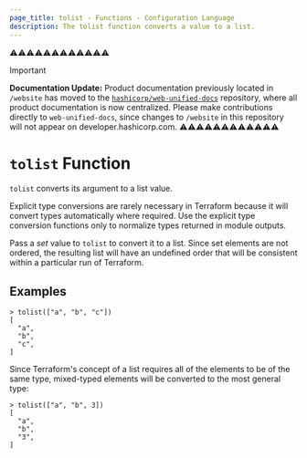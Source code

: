 ```yaml
---
page_title: tolist - Functions - Configuration Language
description: The tolist function converts a value to a list.
---
```


⚠️⚠️⚠️⚠️⚠️⚠️⚠️⚠️⚠️⚠️⚠️⚠️
> [!IMPORTANT]  
> **Documentation Update:** Product documentation previously located in `/website` has moved to the [`hashicorp/web-unified-docs`](https://github.com/hashicorp/web-unified-docs) repository, where all product documentation is now centralized. Please make contributions directly to `web-unified-docs`, since changes to `/website` in this repository will not appear on developer.hashicorp.com.
⚠️⚠️⚠️⚠️⚠️⚠️⚠️⚠️⚠️⚠️⚠️⚠️


# `tolist` Function

`tolist` converts its argument to a list value.

Explicit type conversions are rarely necessary in Terraform because it will
convert types automatically where required. Use the explicit type conversion
functions only to normalize types returned in module outputs.

Pass a _set_ value to `tolist` to convert it to a list. Since set elements are
not ordered, the resulting list will have an undefined order that will be
consistent within a particular run of Terraform.

## Examples

```
> tolist(["a", "b", "c"])
[
  "a",
  "b",
  "c",
]
```

Since Terraform's concept of a list requires all of the elements to be of the
same type, mixed-typed elements will be converted to the most general type:

```
> tolist(["a", "b", 3])
[
  "a",
  "b",
  "3",
]
```
